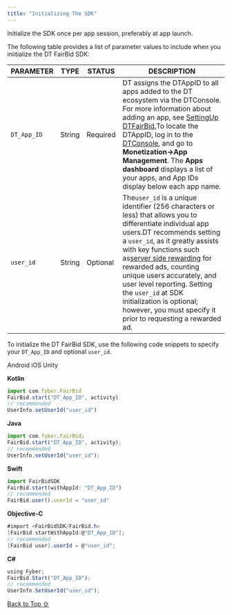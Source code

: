 ```yaml
---
title: "Initializing The SDK"
---
```


Initialize the SDK once per app session, preferably at app launch.

The following table provides a list of parameter values to include when you iniitialize the DT FairBid SDK:

| PARAMETER   | TYPE   | STATUS   | DESCRIPTION                                                                                                                                                                                                                                                                                                                                                                                                                                                                                   |
| ----------- | ------ | -------- | --------------------------------------------------------------------------------------------------------------------------------------------------------------------------------------------------------------------------------------------------------------------------------------------------------------------------------------------------------------------------------------------------------------------------------------------------------------------------------------------- |
| `DT_App_ID` | String | Required | DT assigns the DTAppID to all apps added to the DT ecosystem via the DTConsole. For more information about adding an app, see [SettingUp DTFairBid.](https://developer.digitalturbine.com/hc/en-us/articles/360009974718-Setting-Up-DT-FairBid)To locate the DTAppID, log in to the [DTConsole](https://console.fyber.com/login), and go to **Monetization→App Management**. The **Apps dashboard** displays a list of your apps, and App IDs display below each app name.            |
| `user_id`   | String | Optional | The`user_id` is a unique identifier (256 characters or less) that allows you to differentiate individual app users.DT recommends setting a `user_id`, as it greatly assists with key functions such as[server side rewarding](/hc/en-us/articles/360009923657-Server-Side-Rewarding) for rewarded ads, counting unique users accurately, and user level reporting. Setting the `user_id` at SDK initialization is optional; however, you must specify it prior to requesting a rewarded ad. |

To initialize the DT FairBid SDK, use the following code snippets to specify your `DT_App_ID` and optional `user_id`.

Android iOS Unity

**Kotlin**

```javascript
import com.fyber.FairBid
FairBid.start("DT_App_ID", activity)
// recommended
UserInfo.setUserId("user_id")
```

**Java**

```javascript
import com.fyber.FairBid;
FairBid.start("DT_App_ID", activity);
// recommended
UserInfo.setUserId("user_id");
```

**Swift**

```javascript
import FairBidSDK
FairBid.start(withAppId: "DT_App_ID")
// recommended
FairBid.user().userId = "user_id"
```

**Objective-C**

```csharp
#import <FairBidSDK/FairBid.h>
[FairBid startWithAppId:@"DT_App_ID"];
// recommended
[FairBid user].userId = @"user_id";
```

**C#**

```javascript
using Fyber; 
FairBid.Start("DT_App_ID");
// recommended
UserInfo.SetUserId("user_id");
```

[Back to Top ⇧](#top)

